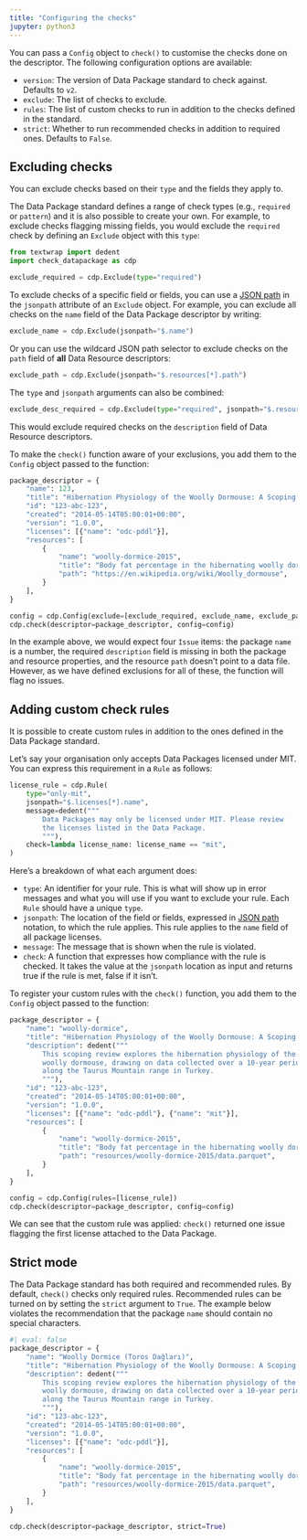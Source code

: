```yaml
---
title: "Configuring the checks"
jupyter: python3
---
```


You can pass a `Config` object to `check()` to customise the checks done
on the descriptor. The following configuration options are available:

-   `version`: The version of Data Package standard to check against.
    Defaults to `v2`.
-   `exclude`: The list of checks to exclude.
-   `rules`: The list of custom checks to run in addition to the checks
    defined in the standard.
-   `strict`: Whether to run recommended checks in addition to required
    ones. Defaults to `False`.

## Excluding checks

You can exclude checks based on their `type` and the fields they apply
to.

The Data Package standard defines a range of check types (e.g.,
`required` or `pattern`) and it is also possible to create your own. For
example, to exclude checks flagging missing fields, you would exclude
the `required` check by defining an `Exclude` object with this `type`:

```python
from textwrap import dedent
import check_datapackage as cdp

exclude_required = cdp.Exclude(type="required")
```

To exclude checks of a specific field or fields, you can use a [JSON
path](https://en.wikipedia.org/wiki/JSONPath) in the `jsonpath`
attribute of an `Exclude` object. For example, you can exclude all
checks on the `name` field of the Data Package descriptor by writing:

```python
exclude_name = cdp.Exclude(jsonpath="$.name")
```

Or you can use the wildcard JSON path selector to exclude checks on the
`path` field of **all** Data Resource descriptors:

```python
exclude_path = cdp.Exclude(jsonpath="$.resources[*].path")
```

The `type` and `jsonpath` arguments can also be combined:

```python
exclude_desc_required = cdp.Exclude(type="required", jsonpath="$.resources[*].description")
```

This would exclude required checks on the `description` field of Data
Resource descriptors.

To make the `check()` function aware of your exclusions, you add them to
the `Config` object passed to the function:

```python
package_descriptor = {
    "name": 123,
    "title": "Hibernation Physiology of the Woolly Dormouse: A Scoping Review.",
    "id": "123-abc-123",
    "created": "2014-05-14T05:00:01+00:00",
    "version": "1.0.0",
    "licenses": [{"name": "odc-pddl"}],
    "resources": [
        {
            "name": "woolly-dormice-2015",
            "title": "Body fat percentage in the hibernating woolly dormouse",
            "path": "https://en.wikipedia.org/wiki/Woolly_dormouse",
        }
    ],
}

config = cdp.Config(exclude=[exclude_required, exclude_name, exclude_path])
cdp.check(descriptor=package_descriptor, config=config)
```

In the example above, we would expect four `Issue` items: the package
`name` is a number, the required `description` field is missing in both
the package and resource properties, and the resource `path` doesn't
point to a data file. However, as we have defined exclusions for all of
these, the function will flag no issues.

## Adding custom check rules

It is possible to create custom rules in addition to the ones defined in
the Data Package standard.

Let's say your organisation only accepts Data Packages licensed under
MIT. You can express this requirement in a `Rule` as follows:

```python
license_rule = cdp.Rule(
    type="only-mit",
    jsonpath="$.licenses[*].name",
    message=dedent("""
        Data Packages may only be licensed under MIT. Please review
        the licenses listed in the Data Package.
        """),
    check=lambda license_name: license_name == "mit",
)
```

Here's a breakdown of what each argument does:

-   `type`: An identifier for your rule. This is what will show up in
    error messages and what you will use if you want to exclude your
    rule. Each `Rule` should have a unique `type`.
-   `jsonpath`: The location of the field or fields, expressed in [JSON
    path](https://en.wikipedia.org/wiki/JSONPath) notation, to which the
    rule applies. This rule applies to the `name` field of all package
    licenses.
-   `message`: The message that is shown when the rule is violated.
-   `check`: A function that expresses how compliance with the rule is
    checked. It takes the value at the `jsonpath` location as input and
    returns true if the rule is met, false if it isn't.

To register your custom rules with the `check()` function, you add them
to the `Config` object passed to the function:

```python
package_descriptor = {
    "name": "woolly-dormice",
    "title": "Hibernation Physiology of the Woolly Dormouse: A Scoping Review.",
    "description": dedent("""
        This scoping review explores the hibernation physiology of the
        woolly dormouse, drawing on data collected over a 10-year period
        along the Taurus Mountain range in Turkey.
        """),
    "id": "123-abc-123",
    "created": "2014-05-14T05:00:01+00:00",
    "version": "1.0.0",
    "licenses": [{"name": "odc-pddl"}, {"name": "mit"}],
    "resources": [
        {
            "name": "woolly-dormice-2015",
            "title": "Body fat percentage in the hibernating woolly dormouse",
            "path": "resources/woolly-dormice-2015/data.parquet",
        }
    ],
}

config = cdp.Config(rules=[license_rule])
cdp.check(descriptor=package_descriptor, config=config)
```

We can see that the custom rule was applied: `check()` returned one
issue flagging the first license attached to the Data Package.

## Strict mode

The Data Package standard has both required and recommended rules. By
default, `check()` checks only required rules. Recommended rules can be
turned on by setting the `strict` argument to `True`. The example below
violates the recommendation that the package `name` should contain no
special characters.

```python
#| eval: false
package_descriptor = {
    "name": "Woolly Dormice (Toros Dağları)",
    "title": "Hibernation Physiology of the Woolly Dormouse: A Scoping Review.",
    "description": dedent("""
        This scoping review explores the hibernation physiology of the
        woolly dormouse, drawing on data collected over a 10-year period
        along the Taurus Mountain range in Turkey.
        """),
    "id": "123-abc-123",
    "created": "2014-05-14T05:00:01+00:00",
    "version": "1.0.0",
    "licenses": [{"name": "odc-pddl"}],
    "resources": [
        {
            "name": "woolly-dormice-2015",
            "title": "Body fat percentage in the hibernating woolly dormouse",
            "path": "resources/woolly-dormice-2015/data.parquet",
        }
    ],
}

cdp.check(descriptor=package_descriptor, strict=True)
```
